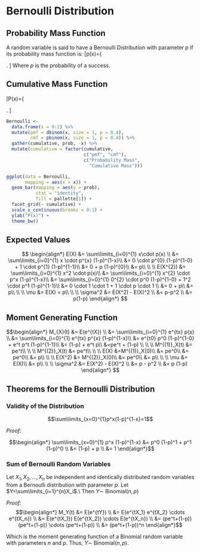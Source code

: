 # Bernoulli Distribution

## Probability Mass Function

A random variable is said to have a Bernoulli Distribution with parameter $p$ if its probability mass function is:
\[p(x)=\left\{ 
		\begin{array}{ll}
			p^x(1-p)^{1-x},	& x=0,1\\
			0 		& \mathrm{otherwise}
		\end{array} 
	\right. \]
Where  $p$ is the probability of a success.

## Cumulative Mass Function

\label{Bernoulli1}
\[P(x)=\left\{
		\begin{array}{lll}
			0   & x<0\\
			1-p & x=0\\
			1   & 1\leq x
		\end{array}
	\right. \]
	

```r
Bernoulli <- 
  data.frame(x = 0:1) %>%
  mutate(pmf = dbinom(x, size = 1, p = 0.4),
         cmf = pbinom(x, size = 1, p = 0.4)) %>%
  gather(cumulative, prob, -x) %>%
  mutate(cumulative = factor(cumulative,
                             c("pmf", "cmf"),
                             c("Probability Mass",
                               "Cumulative Mass")))

ggplot(data = Bernoulli,
       mapping = aes(x = x)) + 
  geom_bar(mapping = aes(y = prob), 
           stat = "identity",
           fill = pallette[1]) + 
  facet_grid(~ cumulative) + 
  scale_x_continuous(breaks = 0:1) + 
  ylab("P(x)") + 
  theme_bw()
```

## Expected Values

$$ 
\begin{align*}
E(X) 
  &= \sum\limits_{i=0}^{1} x\cdot p(x) \\
	&= \sum\limits_{i=0}^{1} x \cdot p^{x} (1-p)^{1-x}\\
  &= 0 \cdot p^{0} (1-p)^{1-0} + 1 \cdot p^{1} (1-p)^{1-1}\\
  &= 0 + p (1-p)^{0}\\
	&= p\\
	\\
	\\
E(X^{2}) 
  &= \sum\limits_{i=0}^{1} x^2 \cdot p(x)\\
  &= \sum\limits_{i=0}^{1} x^{2} \cdot p^x (1-p)^{1-x}\\
  &= \sum\limits_{i=0}^{1} 0^{2} \cdot p^0 (1-p)^{1-0} + 1^2 \cdot p^1 (1-p)^{1-1}\\
  &= 0 \cdot 1 \cdot 1 + 1 \cdot p \cdot 1 \\
	&= 0 + p\\
 	&= p\\
 	\\
 	\\
\mu	&= E(X) = p\\
  \\
  \\
\sigma^2 
  &= E(X^2) - E(X)^2 \\
  &= p-p^2 \\
  &= p(1-p)
\end{align*}
$$

## Moment Generating Function

$$\begin{align*}
M_{X}(t)
	&= E(e^{tX}) \\
	&= \sum\limits_{i=0}^{1} e^{tx} p(x) \\
	&= \sum\limits_{i=0}^{1} e^{tx} p^{x} (1-p)^{1-x}\\
	&= e^{t0} p^0 (1-p)^{1-0} + e^t p^t (1-p)^{1-1}\\
	&= (1-p) + e^t p\\
	&=pe^t + (1-p) \\
	\\
	\\
M^{(1)}_X(t) &= pe^t\\
  \\
  \\
M^{(2)}_X(t) &= pe^t\\
  \\
  \\
E(X)
	&=M^{(1)}_X(0)\\
	&= pe^0\\
	&= pe^0\\
	&= p\\
	\\
	\\
E(X^2)
	&= M^{(2)}_X(0)\\
	&= pe^0\\
	&= p\\
	\\
	\\
\mu
  &= E(X)\\
	&= p\\
  \\
  \\
\sigma^2
	&= E(X^2) - E(X)^2 \\
	&= p - p^2 \\
	&= p (1-p)
\end{align*}
$$


## Theorems for the Bernoulli Distribution

### Validity of the Distribution

$$\sum\limits_{x=0}^{1}p^x(1-p)^{1-x}=1$$

_Proof:_

$$\begin{align*}
\sum\limits_{x=0}^{1} p^x (1-p)^{1-x}
	&= p^0 (1-p)^1 + p^1 (1-p)^0 \\
	&= (1-p) + p \\
	&= 1
\end{align*}$$


### Sum of Bernoulli Random Variables

Let $X_1,X_2,\ldots,X_n$ be independent and identically distributed random variables from a Bernoulli distribution with parameter $p$.  Let $Y=\sum\limits_{i=1}^{n}X_i$.\\
Then $Y\sim$ Binomial$(n,p)$

_Proof:_
$$\begin{align*}
M_Y(t)
	&= E(e^{tY}) \\
	&= E(e^{tX_1} e^{tX_2} \cdots e^{tX_n}) \\
	&= E(e^{tX_1}) E(e^{tX_2}) \cdots E(e^{tX_n}) \\
  &= (pe^t+(1-p)) (pe^t+(1-p)) \cdots (pe^t+(1-p)) \\
	&= (pe^t+(1-p))^n
\end{align*}$$

Which is the moment generating function of a Binomial random variable with parameters $n$ and $p$.  Thus, $Y\sim$ Binomial$(n,p)$. 
